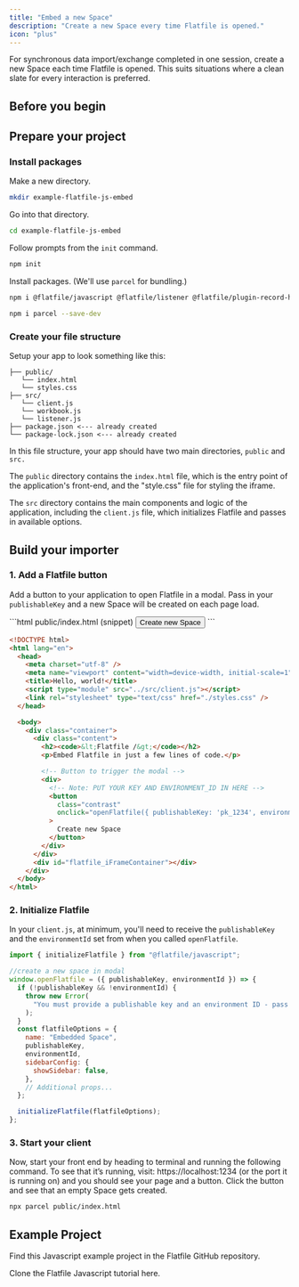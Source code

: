 ```yaml
---
title: "Embed a new Space"
description: "Create a new Space every time Flatfile is opened."
icon: "plus"
---
```


For synchronous data import/exchange completed in one session, create a new Space each time Flatfile is opened. This suits situations where a clean slate for every interaction is preferred.

## Before you begin

<Snippet file="shared/pk_needed.mdx" />

<Snippet file="shared/guestauth.mdx" />

## Prepare your project

### Install packages

Make a new directory.

```bash
mkdir example-flatfile-js-embed
```

Go into that directory.

```bash
cd example-flatfile-js-embed
```

Follow prompts from the `init` command.

```bash
npm init
```

Install packages. (We'll use `parcel` for bundling.)

```bash
npm i @flatfile/javascript @flatfile/listener @flatfile/plugin-record-hook @flatfile/api flatfile
```

```bash
npm i parcel --save-dev
```

### Create your file structure

Setup your app to look something like this:

```
├── public/
   └── index.html
   └── styles.css
├── src/
   └── client.js
   └── workbook.js
   └── listener.js
├── package.json <--- already created
└── package-lock.json <--- already created
```

In this file structure, your app should have two main directories, `public` and `src.`

The `public` directory contains the `index.html` file, which is the entry point of the application's front-end, and the "style.css" file for styling the iframe.

The `src` directory contains the main components and logic of the application, including the `client.js` file, which initializes Flatfile and passes in available options.

## Build your importer

### 1. Add a Flatfile button

Add a button to your application to open Flatfile in a modal. Pass in your `publishableKey` and a new Space will be created on each page load.

<CodeGroup>
```html public/index.html (snippet)
<button
  onclick="openFlatfile({ publishableKey: 'pk_1234', environmentId: 'us_env_1234' })"
>
  Create new Space
</button>
```

```html public/index.html (full page)
<!DOCTYPE html>
<html lang="en">
  <head>
    <meta charset="utf-8" />
    <meta name="viewport" content="width=device-width, initial-scale=1" />
    <title>Hello, world!</title>
    <script type="module" src="../src/client.js"></script>
    <link rel="stylesheet" type="text/css" href="./styles.css" />
  </head>

  <body>
    <div class="container">
      <div class="content">
        <h2><code>&lt;Flatfile /&gt;</code></h2>
        <p>Embed Flatfile in just a few lines of code.</p>

        <!-- Button to trigger the modal -->
        <div>
          <!-- Note: PUT YOUR KEY AND ENVIRONMENT_ID IN HERE -->
          <button
            class="contrast"
            onclick="openFlatfile({ publishableKey: 'pk_1234', environmentId: 'us_env_1234' })"
          >
            Create new Space
          </button>
        </div>
      </div>
      <div id="flatfile_iFrameContainer"></div>
    </div>
  </body>
</html>
```

<Snippet file="shared/iframeStyles.mdx" />

</CodeGroup>

### 2. Initialize Flatfile

In your `client.js`, at minimum, you'll need to receive the `publishableKey` and the `environmentId` set from when you called `openFlatfile`.

```js src/client.js
import { initializeFlatfile } from "@flatfile/javascript";

//create a new space in modal
window.openFlatfile = ({ publishableKey, environmentId }) => {
  if (!publishableKey && !environmentId) {
    throw new Error(
      "You must provide a publishable key and an environment ID - pass through in index.html"
    );
  }
  const flatfileOptions = {
    name: "Embedded Space",
    publishableKey,
    environmentId,
    sidebarConfig: {
      showSidebar: false,
    },
    // Additional props...
  };

  initializeFlatfile(flatfileOptions);
};
```

### 3. Start your client

Now, start your front end by heading to terminal and running the following command. To see that it’s running, visit: https://localhost:1234 (or the port it is running on) and you should see your page and a button. Click the button and see that an empty Space gets created.

```bash
npx parcel public/index.html
```

<Snippet file="shared/embedded_listener_basic.mdx" />

## Example Project

Find this Javascript example project in the Flatfile GitHub repository.

<CardGroup cols={1}>
  <Card
    title="create-flatfile-javascript"
    icon="js"
    href="https://github.com/FlatFilers/create-flatfile-javascript"
  >
    Clone the Flatfile Javascript tutorial here.
  </Card>
</CardGroup>
